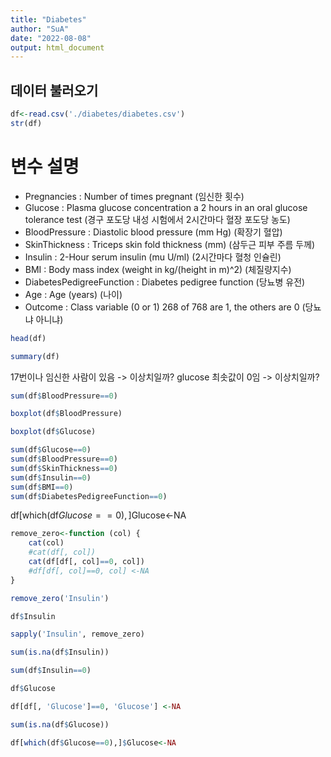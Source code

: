 ```yaml
---
title: "Diabetes"
author: "SuA"
date: "2022-08-08"
output: html_document
---
```



## 데이터 불러오기

```r
df<-read.csv('./diabetes/diabetes.csv')
str(df)
```

# 변수 설명
- Pregnancies : Number of times pregnant (임신한 횟수)
- Glucose : Plasma glucose concentration a 2 hours in an oral glucose tolerance test
	  (경구 포도당 내성 시험에서 2시간마다 혈장 포도당 농도)
- BloodPressure : Diastolic blood pressure (mm Hg)
	           (확장기 혈압)
- SkinThickness : Triceps skin fold thickness (mm)
	           (삼두근 피부 주름 두께)
- Insulin : 2-Hour serum insulin (mu U/ml)
	 (2시간마다 혈청 인슐린)
- BMI : Body mass index (weight in kg/(height in m)^2)
          (체질량지수)
- DiabetesPedigreeFunction : Diabetes pedigree function
			 (당뇨병 유전)
- Age : Age (years)
          (나이)
- Outcome : Class variable (0 or 1) 268 of 768 are 1, the others are 0
	    (당뇨냐 아니냐)

```r
head(df)
```

```r
summary(df)
```
17번이나 임신한 사람이 있음 -> 이상치일까?
glucose 최솟값이 0임 -> 이상치일까?

```r
sum(df$BloodPressure==0)
```

```r
boxplot(df$BloodPressure)
```
```r
boxplot(df$Glucose)
```

```r
sum(df$Glucose==0)
sum(df$BloodPressure==0)
sum(df$SkinThickness==0)
sum(df$Insulin==0)
sum(df$BMI==0)
sum(df$DiabetesPedigreeFunction==0)
```

df[which(df$Glucose==0),]$Glucose<-NA


```r
remove_zero<-function (col) {
    cat(col)
    #cat(df[, col])
    cat(df[df[, col]==0, col])
    #df[df[, col]==0, col] <-NA
}
```


```r
remove_zero('Insulin')
```


```r
df$Insulin
```


```r
sapply('Insulin', remove_zero)
```


```r
sum(is.na(df$Insulin))
```


```r
sum(df$Insulin==0)
```

```r
df$Glucose
```


```r
df[df[, 'Glucose']==0, 'Glucose'] <-NA
```


```r
sum(is.na(df$Glucose))
```


```r
df[which(df$Glucose==0),]$Glucose<-NA
```

